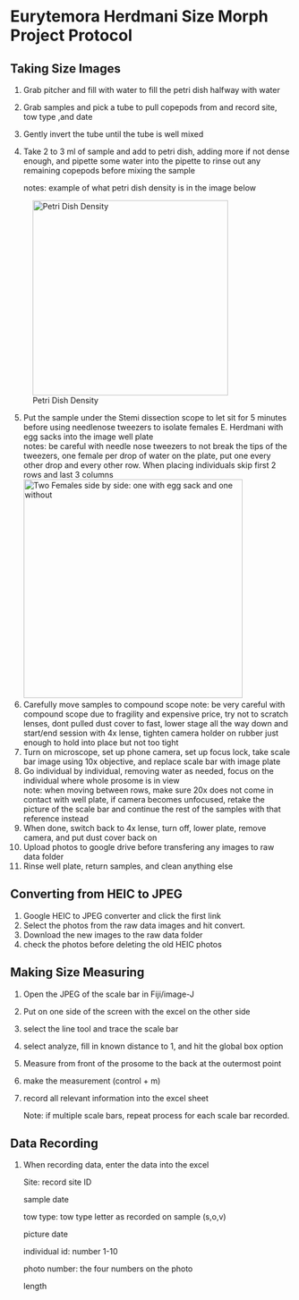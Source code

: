 # Eurytemora Herdmani Size Morph Project Protocol

## Taking Size Images

1)  Grab pitcher and fill with water to fill the petri dish halfway with water

2)  Grab samples and pick a tube to pull copepods from and record site, tow type ,and date

3)  Gently invert the tube until the tube is well mixed

4)  Take 2 to 3 ml of sample and add to petri dish, adding more if not dense enough, and pipette some water into the pipette to rinse out any remaining copepods before mixing the sample

    notes: example of what petri dish density is in the image below

![Petri Dish Density](Images/IMG_7535.jpg){width="349"}

5.  Put the sample under the Stemi dissection scope to let sit for 5 minutes before using needlenose tweezers to isolate females E. Herdmani with egg sacks into the image well plate\
    notes: be careful with needle nose tweezers to not break the tips of the tweezers, one female per drop of water on the plate, put one every other drop and every other row. When placing individuals skip first 2 rows and last 3 columns\
    ![Two Females side by side: one with egg sack and one without](Images/IMG_7563.jpg){width="391"}
6.  Carefully move samples to compound scope note: be very careful with compound scope due to fragility and expensive price, try not to scratch lenses, dont pulled dust cover to fast, lower stage all the way down and start/end session with 4x lense, tighten camera holder on rubber just enough to hold into place but not too tight
7.  Turn on microscope, set up phone camera, set up focus lock, take scale bar image using 10x objective, and replace scale bar with image plate
8.  Go individual by individual, removing water as needed, focus on the individual where whole prosome is in view\
    note: when moving between rows, make sure 20x does not come in contact with well plate, if camera becomes unfocused, retake the picture of the scale bar and continue the rest of the samples with that reference instead
9.  When done, switch back to 4x lense, turn off, lower plate, remove camera, and put dust cover back on
10. Upload photos to google drive before transfering any images to raw data folder
11. Rinse well plate, return samples, and clean anything else

## Converting from HEIC to JPEG

1.  Google HEIC to JPEG converter and click the first link
2.  Select the photos from the raw data images and hit convert.
3.  Download the new images to the raw data folder
4.  check the photos before deleting the old HEIC photos

## Making Size Measuring

1.  Open the JPEG of the scale bar in Fiji/image-J

2.  Put on one side of the screen with the excel on the other side

3.  select the line tool and trace the scale bar

4.  select analyze, fill in known distance to 1, and hit the global box option

5.  Measure from front of the prosome to the back at the outermost point

6.  make the measurement (control + m)

7.  record all relevant information into the excel sheet

    Note: if multiple scale bars, repeat process for each scale bar recorded.

## Data Recording

1.  When recording data, enter the data into the excel

    Site: record site ID

    sample date

    tow type: tow type letter as recorded on sample (s,o,v)

    picture date

    individual id: number 1-10

    photo number: the four numbers on the photo

    length
